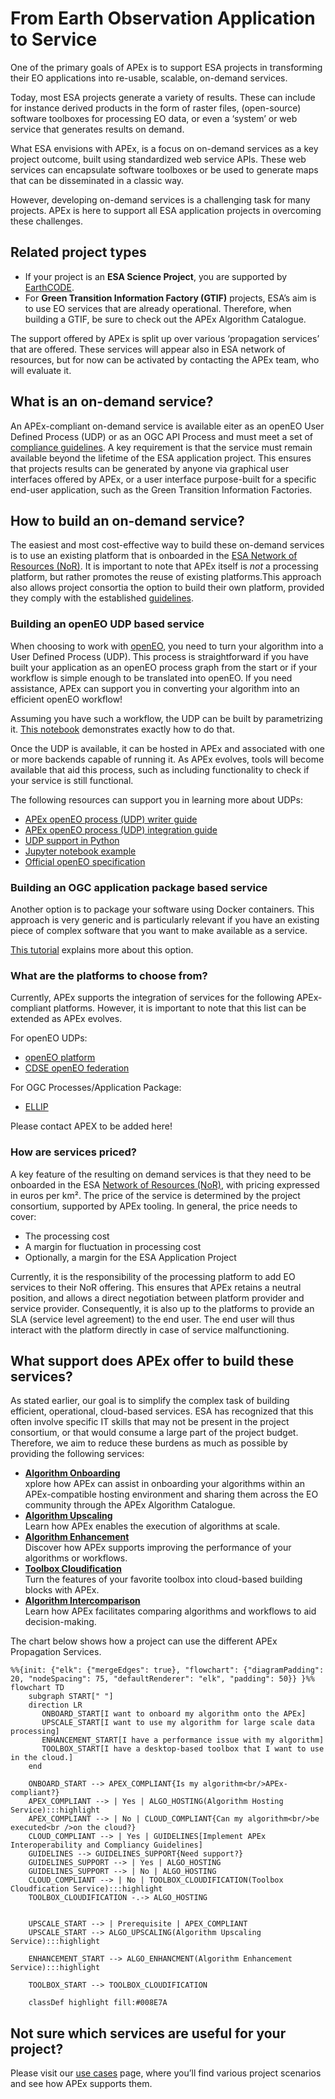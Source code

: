 # From Earth Observation Application to Service

One of the primary goals of APEx is to support ESA projects in transforming their EO applications into re-usable, scalable, on-demand services.

Today, most ESA projects generate a variety of results. These can include for instance derived products in the form of
raster files, (open-source) software toolboxes for processing EO data, or even a 'system' or web service that generates results
on demand.

What ESA envisions with APEx, is a focus on on-demand services as a key project outcome, built using standardized web service APIs.
These web services can encapsulate software toolboxes or be used to generate maps that can be disseminated in a classic way.

However, developing on-demand services is a challenging task for many projects.
APEx is here to support all ESA application projects in overcoming these challenges.

::: {.callout-tip}

## Related project types
* If your project is an **ESA Science Project**, you are supported by [EarthCODE](https://earthcode.esa.int/).
* For **Green Transition Information Factory (GTIF)** projects, ESA's aim is to use EO services that are already operational.
Therefore, when building a GTIF, be sure to check out the APEx Algorithm Catalogue.
:::

The support offered by APEx is split up over various 'propagation services' that are offered. These services will appear
also in ESA network of resources, but for now can be activated by contacting the APEx team, who will evaluate it.

## What is an on-demand service?

An APEx-compliant on-demand service is available eiter as an openEO User Defined Process (UDP) or as an OGC API Process and
must meet a set of [compliance guidelines](../interoperability/algohosting.md). A key requirement is that the service must
remain available beyond the lifetime of the ESA application project. This ensures that projects results can be generated
by anyone via graphical user interfaces offered by APEx, or a user interface purpose-built for a
specific end-user application, such as the Green Transition Information Factories.

## How to build an on-demand service?

The easiest and most cost-effective way to build these on-demand services is to use an existing platform that is onboarded
in the [ESA Network of Resources (NoR)](https://nor-discover.org/en/portfolio/). It is important to note that APEx itself is _not_
a processing platform, but rather promotes the reuse of existing platforms.This approach also allows project consortia the option to build their own platform,
provided they comply with the established [guidelines](../interoperability/algohostingenv.md).

### Building an openEO UDP based service

When choosing to work with [openEO](https://openeo.org/), you need to turn your algorithm into a User Defined Process (UDP). This process
is straightforward if you have built your application as an openEO process graph from the start or if your workflow is simple
enough to be translated into openEO. If you need assistance, APEx can support you in converting your algorithm into an
efficient openEO workflow!

Assuming you have such a workflow, the UDP can be built by parametrizing it. [This notebook](https://documentation.dataspace.copernicus.eu/notebook-samples/openeo/UDP.html)
demonstrates exactly how to do that.

Once the UDP is available, it can be hosted in APEx and associated with one or more backends capable of running it.
As APEx evolves, tools will become available that aid this process, such as including functionality to check if your service
is still functional.

The following resources can support you in learning more about UDPs:

- [APEx openEO process (UDP) writer guide](../udp_writer_guide.qmd#sec-udp-writing)
- [APEx openEO process (UDP) integration guide](../udp_writer_guide.qmd#sec-udp-integration)
- [UDP support in Python](https://open-eo.github.io/openeo-python-client/udp.html#user-defined-processes)
- [Jupyter notebook example](https://github.com/Open-EO/openeo-community-examples/blob/main/python/Sentinel1_Stats/Sentinel1_Stats.ipynb)
- [Official openEO specification](https://api.openeo.org/#tag/User-Defined-Processes)


### Building an OGC application package based service

Another option is to package your software using Docker containers. This approach is very generic and is particularly relevant
if you have an existing piece of complex software that you want to make available as a service.

[This tutorial](https://terradue.github.io/ogc-eo-application-package-hands-on/) explains more about this option.

### What are the platforms to choose from?

Currently, APEx supports the integration of services for the following APEx-compliant platforms.
However, it is important to note that this list can be extended as APEx evolves.


For openEO UDPs:

* [openEO platform](https://openeo.cloud)
* [CDSE openEO federation](https://dataspace.copernicus.eu)

For OGC Processes/Application Package:

* [ELLIP](https://ellip.terradue.com)

Please contact APEX to be added here!

### How are services priced?

A key feature of the resulting on demand services is that they need to be onboarded in the ESA [Network of Resources (NoR)](https://nor-discover.org/), with
pricing expressed in euros per km². The price of the service is determined by the project consortium, supported by APEx tooling.
In general, the price needs to cover:

- The processing cost
- A margin for fluctuation in processing cost
- Optionally, a margin for the ESA Application Project

Currently, it is the responsibility of the processing platform to add EO services to their NoR offering. This ensures that
APEx retains a neutral position, and allows a direct negotiation between platform provider and service provider. Consequently, it
is also up to the platforms to provide an SLA (service level agreement) to the end user. The end user will thus interact with
the platform directly in case of service malfunctioning.

## What support does APEx offer to build these services?

As stated earlier, our goal is to simplify the complex task of building efficient, operational, cloud-based services.
ESA has recognized that this often involve specific IT skills that may not be present in the project consortium, or that
would consume a large part of the project budget. Therefore, we aim to reduce these burdens as much as possible by providing
the following services:

* **[Algorithm Onboarding](onboarding.md)**
    <br/>xplore how APEx can assist in onboarding your algorithms within an APEx-compatible hosting environment and sharing them across the EO community through the APEx Algorithm Catalogue.
* **[Algorithm Upscaling](upscaling.md)**
  <br/>Learn how APEx enables the execution of algorithms at scale.
* **[Algorithm Enhancement](enhancement.md)**
  <br/>Discover how APEx supports improving the performance of your algorithms or workflows.
* **[Toolbox Cloudification](toolboxcloud.md)**
  <br/>Turn the features of your favorite toolbox into cloud-based building blocks with APEx.
* **[Algorithm Intercomparison](intercomparison.md)**
  <br/>Learn how APEx facilitates comparing algorithms and workflows to aid decision-making.

The chart below shows how a project can use the different APEx Propagation Services.

```mermaid
%%{init: {"elk": {"mergeEdges": true}, "flowchart": {"diagramPadding": 20, "nodeSpacing": 75, "defaultRenderer": "elk", "padding": 50}} }%%
flowchart TD
    subgraph START[" "]
    direction LR
       ONBOARD_START[I want to onboard my algorithm onto the APEx]
       UPSCALE_START[I want to use my algorithm for large scale data processing]
       ENHANCEMENT_START[I have a performance issue with my algorithm]
       TOOLBOX_START[I have a desktop-based toolbox that I want to use in the cloud.]
    end

    ONBOARD_START --> APEX_COMPLIANT{Is my algorithm<br/>APEx-compliant?}
    APEX_COMPLIANT --> | Yes | ALGO_HOSTING(Algorithm Hosting Service):::highlight
    APEX_COMPLIANT --> | No | CLOUD_COMPLIANT{Can my algorithm<br/>be executed<br />on the cloud?}
    CLOUD_COMPLIANT --> | Yes | GUIDELINES[Implement APEx Interoperability and Compliancy Guidelines]
    GUIDELINES --> GUIDELINES_SUPPORT{Need support?}
    GUIDELINES_SUPPORT --> | Yes | ALGO_HOSTING
    GUIDELINES_SUPPORT --> | No | ALGO_HOSTING
    CLOUD_COMPLIANT --> | No | TOOLBOX_CLOUDIFICATION(Toolbox Cloudfication Service):::highlight
    TOOLBOX_CLOUDIFICATION -.-> ALGO_HOSTING


    UPSCALE_START --> | Prerequisite | APEX_COMPLIANT
    UPSCALE_START --> ALGO_UPSCALING(Algorithm Upscaling Service):::highlight

    ENHANCEMENT_START --> ALGO_ENHANCMENT(Algorithm Enhancement Service):::highlight

    TOOLBOX_START --> TOOLBOX_CLOUDIFICATION

    classDef highlight fill:#008E7A
```

:::{.callout-tip}
## Not sure which services are useful for your project?
Please visit our [use cases](usecases.md) page, where you'll find various project scenarios and see how APEx supports them.
:::
